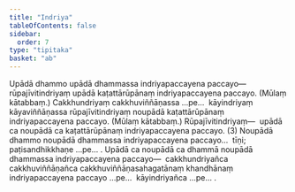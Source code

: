 ```yaml
---
title: "Indriya"
tableOfContents: false
sidebar:
  order: 7
type: "tipitaka"
basket: "ab"
---
```



<DynamicBreadcrumb />

<Division number="404">

<Paragraph number="3342">
Upādā dhammo upādā dhammassa indriyapaccayena paccayo—  rūpajīvitindriyaṃ upādā kaṭattārūpānaṃ indriyapaccayena paccayo. (Mūlaṃ kātabbaṃ.) Cakkhundriyaṃ cakkhuviññāṇassa …pe…  kāyindriyaṃ kāyaviññāṇassa rūpajīvitindriyaṃ noupādā kaṭattārūpānaṃ indriyapaccayena paccayo. (Mūlaṃ kātabbaṃ.) <Emphasis>Rūpajīvitindriyaṃ</Emphasis>—  upādā ca noupādā ca kaṭattārūpānaṃ indriyapaccayena paccayo. (3)
</Paragraph>

<Paragraph number="3343">
Noupādā dhammo noupādā dhammassa indriyapaccayena paccayo…  tīṇi; paṭisandhikkhaṇe …pe… .
</Paragraph>

<Paragraph number="3344">
Upādā ca noupādā ca dhammā noupādā dhammassa indriyapaccayena paccayo—  cakkhundriyañca cakkhuviññāṇañca cakkhuviññāṇasahagatānaṃ khandhānaṃ indriyapaccayena paccayo …pe…  kāyindriyañca …pe… .
</Paragraph>
</Division>